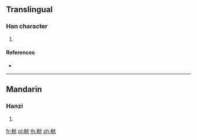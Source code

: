 {{character info/new}}
==Translingual==

===Han character===
{{Han char|rn=159|rad=車|as=06|sn=13|four=|canj=JJFMU}}

# {{defn|Han|sort=車06}}

====References====
* {{Han ref|kx=1243.030|dkj=38300|dj=1718.290|hdz=53529.070|uh=8F04|ud=36612}}

----

==Mandarin==

===Hanzi===
{{cmn-hanzi|pin=[[guāng]] ([[guang1]]), [[hé]] ([[he2]]), [[yà]] ([[ya4]])|wg=kuang<sup>1</sup>, ho<sup>2</sup>, ya<sup>4</sup>}}

# {{defn|lang=cmn|sort=車06}}

[[fr:輄]]
[[pl:輄]]
[[th:輄]]
[[zh:輄]]